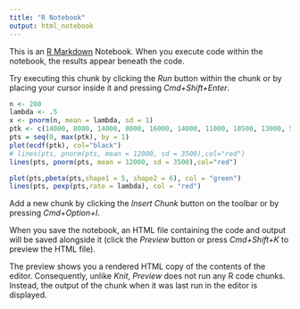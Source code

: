 ```yaml
---
title: "R Notebook"
output: html_notebook
---
```


This is an [R Markdown](http://rmarkdown.rstudio.com) Notebook. When you execute code within the notebook, the results appear beneath the code. 

Try executing this chunk by clicking the *Run* button within the chunk or by placing your cursor inside it and pressing *Cmd+Shift+Enter*. 

```r

n <- 200
lambda <- .5
x <- pnorm(n, mean = lambda, sd = 1)
ptk <- c(14000, 8000, 14000, 8000, 16000, 14000, 11000, 10500, 13000, 5000, 15500, 15000)
pts = seq(0, max(ptk), by = 1)
plot(ecdf(ptk), col="black")
# lines(pts, pnorm(pts, mean = 12000, sd = 3500),col="red")
lines(pts, pnorm(pts, mean = 12000, sd = 3500),col="red")

plot(pts,pbeta(pts,shape1 = 5, shape2 = 6), col = "green")
lines(pts, pexp(pts,rate = lambda), col = "red")
```

Add a new chunk by clicking the *Insert Chunk* button on the toolbar or by pressing *Cmd+Option+I*.

When you save the notebook, an HTML file containing the code and output will be saved alongside it (click the *Preview* button or press *Cmd+Shift+K* to preview the HTML file). 

The preview shows you a rendered HTML copy of the contents of the editor. Consequently, unlike *Knit*, *Preview* does not run any R code chunks. Instead, the output of the chunk when it was last run in the editor is displayed.

